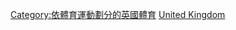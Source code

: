 {{Commons category|Association football in the United Kingdom}}

[[Category:依體育運動劃分的英國體育|Category:依體育運動劃分的英國體育]]
[[Category:歐洲各國足球|United Kingdom]]